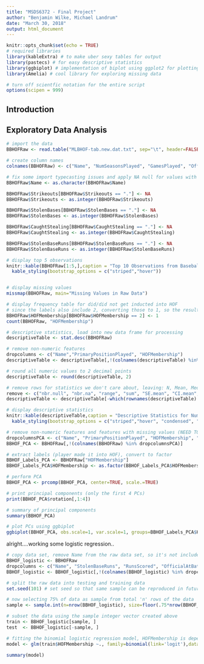 ```yaml
---
title: "MSDS6372 - Final Project"
author: "Benjamin Wilke, Michael Landrum"
date: "March 30, 2018"
output: html_document
---
```


```r
knitr::opts_chunk$set(echo = TRUE)
# required libraries
library(kableExtra) # to make uber sexy tables for output
library(pastecs) # for easy descriptive statistics
library(ggbiplot) # implementation of biplot using ggplot2 for plotting PCs
library(Amelia) # cool library for exploring missing data

# turn off scientfic notation for the entire script
options(scipen = 999)

```

## Introduction


## Exploratory Data Analysis

```r
# import the data
BBHOFRaw <- read.table("MLBHOF-tab.new.dat.txt", sep="\t", header=FALSE)

# create column names
colnames(BBHOFRaw) <- c("Name", "NumSeasonsPlayed", "GamesPlayed", "OfficialAtBats", "RunsScored", "Hits", "Doubles", "Triples", "HomeRuns", "RunsBattedIn", "Walks", "Strikeouts", "BattingAvg", "OnBasePct", "SluggingPct", "AdjustedProduction", "BattingRuns", "AdjustedBattingRuns", "RunsCreated", "StolenBases", "CaughtStealing", "StolenBaseRuns", "FieldingAvg", "FieldingRuns", "PrimaryPositionPlayed", "TotalPlayerRating", "HOFMembership")

# fix some import typecasting issues and apply NA null for values with "."
BBHOFRaw$Name <- as.character(BBHOFRaw$Name)

BBHOFRaw$Strikeouts[BBHOFRaw$Strikeouts == "."] <- NA
BBHOFRaw$Strikeouts <- as.integer(BBHOFRaw$Strikeouts)

BBHOFRaw$StolenBases[BBHOFRaw$StolenBases == "."] <- NA
BBHOFRaw$StolenBases <- as.integer(BBHOFRaw$StolenBases)

BBHOFRaw$CaughtStealing[BBHOFRaw$CaughtStealing == "."] <- NA
BBHOFRaw$CaughtStealing <- as.integer(BBHOFRaw$CaughtStealing)

BBHOFRaw$StolenBaseRuns[BBHOFRaw$StolenBaseRuns == "."] <- NA
BBHOFRaw$StolenBaseRuns <- as.integer(BBHOFRaw$StolenBaseRuns)

# display top 5 observations
knitr::kable(BBHOFRaw[1:5,],caption = "Top 10 Observations from Baseball Hall of Fame Data", row.names = FALSE, "html") %>%
  kable_styling(bootstrap_options = c("striped","hover"))



```


```r
# display missing values
missmap(BBHOFRaw, main="Missing Values in Raw Data")


```


```r
# display frequency table for did/did not get inducted into HOF
# since the labels also include 2, converting those to 1, so the result is truly binary (1, 0)
BBHOFRaw$HOFMembership[BBHOFRaw$HOFMembership == 2] <- 1
count(BBHOFRaw, "HOFMembership")

# descriptive statistics, load into new data frame for processing
descriptiveTable <- stat.desc(BBHOFRaw)

# remove non-numeric features
dropcolumns <- c("Name","PrimaryPositionPlayed", "HOFMembership")
descriptiveTable <- descriptiveTable[,!(colnames(descriptiveTable) %in% dropcolumns)]

# round all numeric values to 2 decimal points
descriptiveTable <- round(descriptiveTable, 2)

# remove rows for statistics we don't care about, leaving: N, Mean, Median, Std Dev, Var, Min, Max
remove <- c("nbr.null", "nbr.na", "range", "sum", "SE.mean", "CI.mean", "coef.var")
descriptiveTable <- descriptiveTable[-which(rownames(descriptiveTable) %in% remove),]

# display descriptive statistics
knitr::kable(descriptiveTable,caption = "Descriptive Statistics for Numeric Features in the Baseball Hall of Fame Data", row.names = TRUE, "html") %>%
  kable_styling(bootstrap_options = c("striped","hover", "condensed", "responsive"))

```



```r

# remove non-numeric features and features with missing values (NEED TO REVISIT THIS)
dropcolumnsPCA <- c("Name", "PrimaryPositionPlayed", "HOFMembership", "Strikeouts", "StolenBases", "CaughtStealing", "StolenBaseRuns")
BBHOF_PCA <- BBHOFRaw[,!(colnames(BBHOFRaw) %in% dropcolumnsPCA)]

# extract labels (player made it into HOF), convert to factor
BBHOF_Labels_PCA <- BBHOFRaw["HOFMembership"]
BBHOF_Labels_PCA$HOFMembership <- as.factor(BBHOF_Labels_PCA$HOFMembership)

# perform PCA
BBHOF_PCA <- prcomp(BBHOF_PCA, center=TRUE, scale.=TRUE)

# print principal components (only the first 4 PCs)
print(BBHOF_PCA$rotation[,1:4])

# summary of principal components
summary(BBHOF_PCA)


```

```r
# plot PCs using ggbiplot
ggbiplot(BBHOF_PCA, obs.scale=1, var.scale=1, groups=BBHOF_Labels_PCA$HOFMembership, ellipse=TRUE, circle=TRUE) + theme(legend.position='top') + scale_color_discrete()

```

alright....working some logistic regression..

```r

# copy data set, remove Name from the raw data set, so it's not included in the model, also removing features to play with the model
BBHOF_logistic <- BBHOFRaw
dropcolumns <- c("Name", "StolenBaseRuns", "RunsScored", "OfficialAtBats", "RunsBattedIn", "OnBasePct", "Triples", "StrikeOuts", "AdjustedProduction")
BBHOF_logistic <- BBHOF_logistic[,!(colnames(BBHOF_logistic) %in% dropcolumns)]

# split the raw data into testing and training data
set.seed(101) # set seed so that same sample can be reproduced in future

# now selecting 75% of data as sample from total 'n' rows of the data  
sample <- sample.int(n=nrow(BBHOF_logistic), size=floor(.75*nrow(BBHOF_logistic)), replace=FALSE)

# subset the data using the sample integer vector created above
train <- BBHOF_logistic[sample, ]
test  <- BBHOF_logistic[-sample, ]

# fitting the binomial logistic regression model, HOFMembership is dependent, fitting using all features
model <- glm(train$HOFMembership ~., family=binomial(link='logit'),data=train)

summary(model)


```



